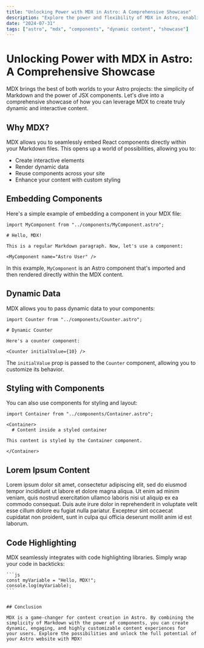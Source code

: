 ```yaml
---
title: "Unlocking Power with MDX in Astro: A Comprehensive Showcase"
description: "Explore the power and flexibility of MDX in Astro, enabling dynamic content creation and component integration within your Markdown files."
date: "2024-07-31"
tags: ["astro", "mdx", "components", "dynamic content", "showcase"]
---
```


# Unlocking Power with MDX in Astro: A Comprehensive Showcase

MDX brings the best of both worlds to your Astro projects: the simplicity of Markdown and the power of JSX components. Let's dive into a comprehensive showcase of how you can leverage MDX to create truly dynamic and interactive content.

## Why MDX?

MDX allows you to seamlessly embed React components directly within your Markdown files. This opens up a world of possibilities, allowing you to:

- Create interactive elements
- Render dynamic data
- Reuse components across your site
- Enhance your content with custom styling

## Embedding Components

Here's a simple example of embedding a component in your MDX file:

```mdx
import MyComponent from "../components/MyComponent.astro";

# Hello, MDX!

This is a regular Markdown paragraph. Now, let's use a component:

<MyComponent name="Astro User" />
```

In this example, `MyComponent` is an Astro component that's imported and then rendered directly within the MDX content.

## Dynamic Data

MDX allows you to pass dynamic data to your components:

```mdx
import Counter from "../components/Counter.astro";

# Dynamic Counter

Here's a counter component:

<Counter initialValue={10} />
```

The `initialValue` prop is passed to the `Counter` component, allowing you to customize its behavior.

## Styling with Components

You can also use components for styling and layout:

```mdx
import Container from "../components/Container.astro";

<Container>
  # Content inside a styled container

This content is styled by the Container component.

</Container>
```

## Lorem Ipsum Content

Lorem ipsum dolor sit amet, consectetur adipiscing elit, sed do eiusmod tempor incididunt ut labore et dolore magna aliqua. Ut enim ad minim veniam, quis nostrud exercitation ullamco laboris nisi ut aliquip ex ea commodo consequat. Duis aute irure dolor in reprehenderit in voluptate velit esse cillum dolore eu fugiat nulla pariatur. Excepteur sint occaecat cupidatat non proident, sunt in culpa qui officia deserunt mollit anim id est laborum.

## Code Highlighting

MDX seamlessly integrates with code highlighting libraries. Simply wrap your code in backticks:

````mdx
```js
const myVariable = "Hello, MDX!";
console.log(myVariable);
```
````

```

## Conclusion

MDX is a game-changer for content creation in Astro. By combining the simplicity of Markdown with the power of components, you can create dynamic, engaging, and highly customizable content experiences for your users. Explore the possibilities and unlock the full potential of your Astro website with MDX!
```
